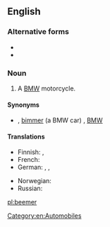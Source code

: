 {{also|beamer}}
==English==
{{wikipedia}}

===Alternative forms===
* {{l|en|Beemer}}
* {{l|en|Beamer}}

===Noun===
{{en-noun}}

# {{lb|en|slang}} A [[BMW]] motorcycle.

====Synonyms====
* {{sense|BMW}} {{l|en|beamer}} , [[bimmer]] (a BMW car) , [[BMW]]

====Translations====
{{trans-top|slang term for a BMW car or motorcycle}}
* Finnish: {{t+|fi|bemari}}, {{t|fi|bemu}}
* French: {{qualifier|colloquial}} {{t+|fr|BM|f}}
* German: {{qualifier|colloquial}} {{t|de|BüMW}}, {{t+|de|Brenner}}, {{t|de|BähmWähh}}
{{trans-mid}}
* Norwegian: {{t|no|beamer|m}}
* Russian: {{t+|ru|бу́мер|m}}
{{trans-bottom}}

[[Category:en:Automobiles]]

[[pl:beemer]]